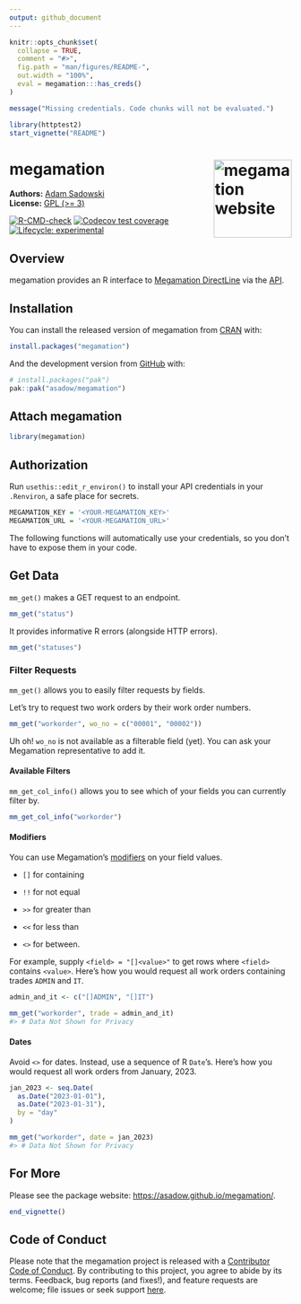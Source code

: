 ```yaml
---
output: github_document
---
```


```r
knitr::opts_chunk$set(
  collapse = TRUE,
  comment = "#>",
  fig.path = "man/figures/README-",
  out.width = "100%",
  eval = megamation:::has_creds()
)
```

```r
message("Missing credentials. Code chunks will not be evaluated.")
```

```r
library(httptest2)
start_vignette("README")
```

# megamation <a href="https://asadow.github.io/megamation/"><img src="man/figures/logo.png" alt="megamation website" align="right" height="139"/></a>

**Authors:** 
[Adam Sadowski](https://adams.quarto.pub/w/)<br/>
**License:** 
[GPL (>= 3)](https://www.gnu.org/licenses/licenses.html)

<!-- badges: start -->
[![R-CMD-check](https://github.com/asadow/megamation/actions/workflows/R-CMD-check.yaml/badge.svg)](https://github.com/asadow/megamation/actions/workflows/R-CMD-check.yaml) [![Codecov test coverage](https://codecov.io/gh/asadow/megamation/branch/master/graph/badge.svg)](https://app.codecov.io/gh/asadow/megamation?branch=master) [![Lifecycle: experimental](https://img.shields.io/badge/lifecycle-experimental-orange.svg)](https://lifecycle.r-lib.org/articles/stages.html#experimental)
<!-- badges: end -->

## Overview

megamation provides an R interface to [Megamation DirectLine](https://megamation.com/) via the [API](https://apidocs.megamation.com/). 

## Installation

You can install the released version of megamation from [CRAN](https://cran.r-project.org/) with:

```r
install.packages("megamation")
```

And the development version from [GitHub](https://github.com/) with:

```r
# install.packages("pak")
pak::pak("asadow/megamation")
```

## Attach megamation

```r
library(megamation)
```

## Authorization

Run `usethis::edit_r_environ()` to install your API credentials in your `.Renviron`, a safe place for secrets.

``` r
MEGAMATION_KEY = '<YOUR-MEGAMATION_KEY>'
MEGAMATION_URL = '<YOUR-MEGAMATION_URL>'
```

The following functions will automatically use your credentials, so you don't have to expose them in your code.

## Get Data

`mm_get()` makes a GET request to an endpoint.

```r
mm_get("status")
```

It provides informative R errors (alongside HTTP errors).

```r
mm_get("statuses")
```

### Filter Requests

`mm_get()` allows you to easily filter requests by fields.

Let's try to request two work orders by their work order numbers.

```r
mm_get("workorder", wo_no = c("00001", "00002"))
```

Uh oh! `wo_no` is not available as a filterable field (yet). You can ask your Megamation representative to add it.

#### Available Filters

`mm_get_col_info()` allows you to see which of your fields you can currently filter by.

```r
mm_get_col_info("workorder")
```

#### Modifiers

You can use Megamation's [modifiers](https://apidocs.megamation.com/) on your field values. 

- `[]` for containing

- `!!` for not equal

- `>>` for greater than

- `<<` for less than

- `<>` for between.

For example, supply `<field> = "[]<value>"` to get rows where `<field>` contains `<value>`. Here's how you would request all work orders containing trades `ADMIN` and `IT`.

```r
admin_and_it <- c("[]ADMIN", "[]IT")

mm_get("workorder", trade = admin_and_it)
#> # Data Not Shown for Privacy
```

#### Dates

Avoid `<>` for dates. Instead, use a sequence of R `Date`'s. Here's how you would request all work orders from January, 2023.

```r
jan_2023 <- seq.Date(
  as.Date("2023-01-01"),
  as.Date("2023-01-31"),
  by = "day"
)

mm_get("workorder", date = jan_2023)
#> # Data Not Shown for Privacy
```

## For More

Please see the package website: <https://asadow.github.io/megamation/>.

```r
end_vignette()
```

## Code of Conduct

Please note that the megamation project is released with a [Contributor Code of Conduct](https://asadow.github.io/megamation/CODE_OF_CONDUCT.html). By contributing to this project, you agree to abide by its terms. Feedback, bug reports (and fixes!), and feature requests are welcome; file issues or seek support [here](https://github.com/asadow/megamation/issues).
